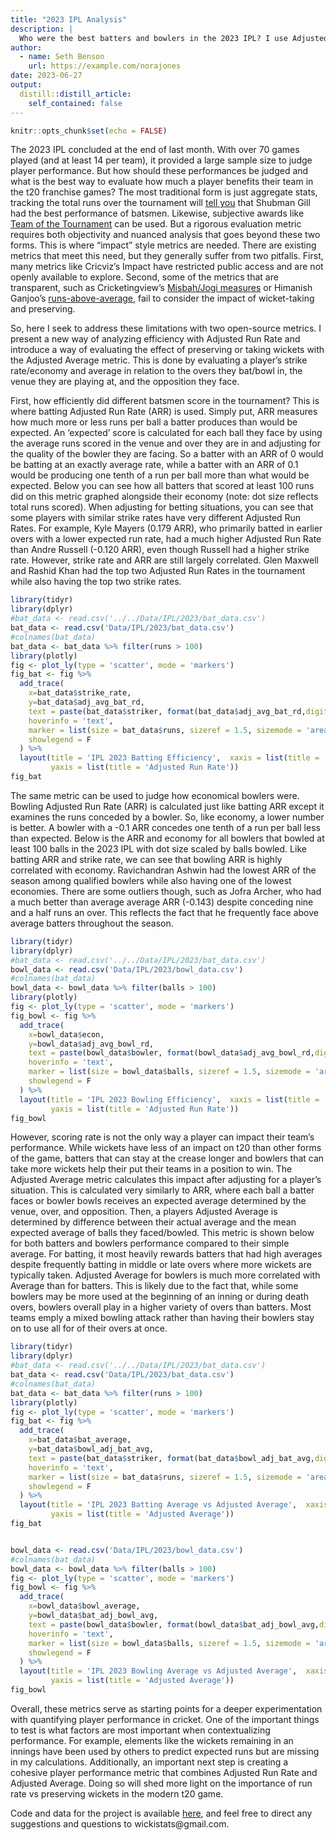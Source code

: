 ```yaml
---
title: "2023 IPL Analysis"
description: |
  Who were the best batters and bowlers in the 2023 IPL? I use Adjusted Run Rate and Adjusted Average to examine the season's performances.
author:
  - name: Seth Benson
    url: https://example.com/norajones
date: 2023-06-27
output:
  distill::distill_article:
    self_contained: false
---
```



```r
knitr::opts_chunk$set(echo = FALSE)
```


The 2023 IPL concluded at the end of last month. With over 70 games played (and at least 14 per team), it provided a large sample size to judge player performance. But how should these performances be judged and what is the best way to evaluate how much a player benefits their team in the t20 franchise games? The most traditional form is just aggregate stats, tracking the total runs over the tournament will [tell you](https://www.crictracker.com/ipl-orange-cap/) that Shubman Gill had the best performance of batsmen. Likewise, subjective awards like [Team of the Tournament](https://www.espncricinfo.com/story/ipl-2023-team-of-tournament-shubman-gill-suryakumar-yadav-mohammed-shami-ravindra-jadeja-in-the-mix-1379113) can be used. But a rigorous evaluation metric requires both objectivity and nuanced analysis that goes beyond these two forms. This is where "impact" style metrics are needed. There are existing metrics that meet this need, but they generally suffer from two pitfalls. First, many metrics like Cricviz's Impact have restricted public access and are not openly available to explore. Second, some of the metrics that are transparent, such as Cricketingview's [Misbah/Jogi measures](https://cricketingview.substack.com/p/a-review-of-the-2023-ipl?utm_source=profile&utm_medium=reader2) or Himanish Ganjoo's [runs-above-average](https://www.espncricinfo.com/story/ipl-2020-how-many-wins-do-the-top-players-contribute-to-their-team-in-an-ipl-season-1236781), fail to consider the impact of wicket-taking and preserving.

So, here I seek to address these limitations with two open-source metrics. I present a new way of analyzing efficiency with Adjusted Run Rate and introduce a way of evaluating the effect of preserving or taking wickets with the Adjusted Average metric. This is done by evaluating a player's strike rate/economy and average in relation to the overs they bat/bowl in, the venue they are playing at, and the opposition they face. 

First, how efficiently did different batsmen score in the tournament? This is where batting Adjusted Run Rate (ARR) is used. Simply put, ARR measures how much more or less runs per ball a batter produces than would be expected. An 'expected' score is calculated for each ball they face by using the average runs scored in the venue and over they are in and adjusting for the quality of the bowler they are facing. So a batter with an ARR of 0 would be batting at an exactly average rate, while a batter with an ARR of 0.1 would be producing one tenth of a run per ball more than what would be expected. Below you can see how all batters that scored at least 100 runs did on this metric graphed alongside their economy (note: dot size reflects total runs scored). When adjusting for betting situations, you can see that some players with similar strike rates have very different Adjusted Run Rates. For example, Kyle Mayers (0.179 ARR), who primarily batted in earlier overs with a lower expected run rate, had a much higher Adjusted Run Rate than Andre Russell (-0.120 ARR), even though Russell had a higher strike rate. However, strike rate and ARR are still largely correlated. Glen Maxwell and Rashid Khan had the top two Adjusted Run Rates in the tournament while also having the top two strike rates.

```r
library(tidyr)
library(dplyr)
#bat_data <- read.csv('../../Data/IPL/2023/bat_data.csv')
bat_data <- read.csv('Data/IPL/2023/bat_data.csv')
#colnames(bat_data)
bat_data <- bat_data %>% filter(runs > 100)
library(plotly)
fig <- plot_ly(type = 'scatter', mode = 'markers') 
fig_bat <- fig %>%
  add_trace(
    x=bat_data$strike_rate, 
    y=bat_data$adj_avg_bat_rd,
    text = paste(bat_data$striker, format(bat_data$adj_avg_bat_rd,digits=3)),
    hoverinfo = 'text',
    marker = list(size = bat_data$runs, sizeref = 1.5, sizemode = 'area', color='blue'),
    showlegend = F
  ) %>%
  layout(title = 'IPL 2023 Batting Efficiency',  xaxis = list(title = 'Economy'), 
         yaxis = list(title = 'Adjusted Run Rate'))
fig_bat
```

The same metric can be used to judge how economical bowlers were. Bowling Adjusted Run Rate (ARR) is calculated just like batting ARR except it examines the runs conceded by a bowler. So, like economy, a lower number is better. A bowler with a -0.1 ARR concedes one tenth of a run per ball less than expected. Below is the ARR and economy for all bowlers that bowled at least 100 balls in the 2023 IPL with dot size scaled by balls bowled. Like batting ARR and strike rate, we can see that bowling ARR is highly correlated with economy. Ravichandran Ashwin had the lowest ARR of the season among qualified bowlers while also having one of the lowest economies. There are some outliers though, such as Jofra Archer, who had a much better than average average ARR (-0.143) despite conceding nine and a half runs an over. This reflects the fact that he frequently face above average batters throughout the season. 

```r
library(tidyr)
library(dplyr)
#bat_data <- read.csv('../../Data/IPL/2023/bat_data.csv')
bowl_data <- read.csv('Data/IPL/2023/bowl_data.csv')
#colnames(bat_data)
bowl_data <- bowl_data %>% filter(balls > 100)
library(plotly)
fig <- plot_ly(type = 'scatter', mode = 'markers') 
fig_bowl <- fig %>%
  add_trace(
    x=bowl_data$econ, 
    y=bowl_data$adj_avg_bowl_rd,
    text = paste(bowl_data$bowler, format(bowl_data$adj_avg_bowl_rd,digits=3)),
    hoverinfo = 'text',
    marker = list(size = bowl_data$balls, sizeref = 1.5, sizemode = 'area', color='green'),
    showlegend = F
  ) %>% 
  layout(title = 'IPL 2023 Bowling Efficiency',  xaxis = list(title = 'Economy'), 
         yaxis = list(title = 'Adjusted Run Rate'))
fig_bowl

```

However, scoring rate is not the only way a player can impact their team's performance. While wickets have less of an impact on t20 than other forms of the game, batters that can stay at the crease longer and bowlers that can take more wickets help their put their teams in a position to win. The Adjusted Average metric calculates this impact after adjusting for a player's situation. This is calculated very similarly to ARR, where each ball a batter faces or bowler bowls receives an expected average determined by the venue, over, and opposition. Then, a players Adjusted Average is determined by difference between their actual average and the mean expected average of balls they faced/bowled. This metric is shown below for both batters and bowlers performance compared to their simple average. For batting, it most heavily rewards batters that had high averages despite frequently batting in middle or late overs where more wickets are typically taken. Adjusted Average for bowlers is much more correlated with Average than for batters. This is likely due to the fact that, while some bowlers may be more used at the beginning of an inning or during death overs, bowlers overall play in a higher variety of overs than batters. Most teams emply a mixed bowling attack rather than having their bowlers stay on to use all for of their overs at once.

```r
library(tidyr)
library(dplyr)
#bat_data <- read.csv('../../Data/IPL/2023/bat_data.csv')
bat_data <- read.csv('Data/IPL/2023/bat_data.csv')
#colnames(bat_data)
bat_data <- bat_data %>% filter(runs > 100)
library(plotly)
fig <- plot_ly(type = 'scatter', mode = 'markers') 
fig_bat <- fig %>%
  add_trace(
    x=bat_data$bat_average, 
    y=bat_data$bowl_adj_bat_avg,
    text = paste(bat_data$striker, format(bat_data$bowl_adj_bat_avg,digits=3)),
    hoverinfo = 'text',
    marker = list(size = bat_data$runs, sizeref = 1.5, sizemode = 'area', color='blue'),
    showlegend = F
  ) %>%
  layout(title = 'IPL 2023 Batting Average vs Adjusted Average',  xaxis = list(title = 'Average'), 
         yaxis = list(title = 'Adjusted Average'))
fig_bat


bowl_data <- read.csv('Data/IPL/2023/bowl_data.csv')
#colnames(bat_data)
bowl_data <- bowl_data %>% filter(balls > 100)
fig <- plot_ly(type = 'scatter', mode = 'markers') 
fig_bowl <- fig %>%
  add_trace(
    x=bowl_data$bowl_average, 
    y=bowl_data$bat_adj_bowl_avg,
    text = paste(bowl_data$bowler, format(bowl_data$bat_adj_bowl_avg,digits=3)),
    hoverinfo = 'text',
    marker = list(size = bowl_data$balls, sizeref = 1.5, sizemode = 'area', color='green'),
    showlegend = F
  ) %>% 
  layout(title = 'IPL 2023 Bowling Average vs Adjusted Average',  xaxis = list(title = 'Average'), 
         yaxis = list(title = 'Adjusted Average'))
fig_bowl
```

Overall, these metrics serve as starting points for a deeper experimentation with quantifying player performance in cricket. One of the important things to test is what factors are most important when contextualizing performance. For example, elements like the wickets remaining in an innings have been used by others to predict expected runs but are missing in my calculations. Additionally, an important next step is creating a cohesive player performance metric that combines Adjusted Run Rate and Adjusted Average. Doing so will shed more light on the importance of run rate vs preserving wickets in the modern t20 game.

Code and data for the project is available [here](https://github.com/wickistats/WickiStats/blob/main/data/AdjStatsMaker.R), and feel free to direct any suggestions and questions to wickistats@gmail.com. 